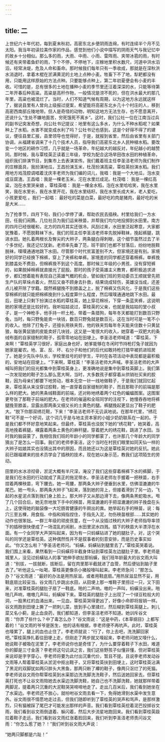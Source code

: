 ```yaml
---
---
---
```

title: 二
---





上世纪六十年代初，每到夏末秋初，高密东北乡便阴雨连绵，有时连续半个月不见太阳。我当年初读拉美作家的作品，感觉到他们小说中描写的阴雨天气与我记忆中的故乡十分相似。那么多的雨，大雨、中雨、小雨、雷阵雨、夹带冰雹的雨，有时候还有夹带着鱼虾的雨，下个不停，不停地下，庄稼地里积水数尺，河道中洪水滔滔，经常决堤，危及人命和畜命。那时候我们每年只有一季收成，那就是在深秋洪水消退时，拿着木棍在淤满黄泥的土地上点种小麦。牲畜下不了地，犁耙都没有用，只能用这样原始的方法点种。只要能够点种上，第二年初夏便会有小麦的丰收。可惜的是，总有很多的土地在播种小麦的季节里还汪着深深的水，只能等待第二年开春后种高粱。高粱是高秆作物，一般情况是涝不死的，但在洪水最大的那几年里，高粱也被混烂了。当时，人们不知道气候有周期，以为这地方永远就这样了，据说县里有人曾向上级报过提案，希望能将高密东北乡几十个村庄的人，移到高密西南部丘陵地带。但人是奇怪的动物，明知这地方无法生存，也不愿意离开，还说什么“生处不嫌地面苦，穷死饿死不离乡”。这时，我们公社一位在江南当过兵的副书记突发奇想，向公社书记提议：地里有这么多水，为什么不种水稻呢？如果种上了水稻，水害不就变成水利了吗？公社书记也感到，这是个好得不得了的建议，便往县里汇报，县里领导也觉得好，于是，就报到省里，然后由省里有关部门协调，从福建省调来了十几个技术人员，指导我们高密东北乡人民种植水稻。要改变一个地区的耕作习惯，几乎就是一场革命，年纪越大的越反对，年纪越小的越赞同。那时候，我与覃桂英正读着三年级，学校为配合这场旱田改水田的种植革命，组织我们排演节目，到集市上去表演宣传。我们戴着班主任李圣洁老师为我们制作的庄稼面具，我扮演地瓜，王昌扮演玉米，杜茂扮演高粱，覃桂英扮演水稻。我们用地方戏茂腔调唱着沈庆丰老师为我们编的词儿，我唱：我是一个大地瓜，泡水变成豆腐渣。王昌唱：我是一棵老玉米，沱在水里烂成泥。杜茂唱： 我是一棵红高粱，泡在水里哭亲娘 。覃桂英唱： 我是一棵金水稻，泡在水里哈哈笑，我在水里笑，我在水里长，我在水里开花，我在水里结籽。我在水里长成大米，老人爱吃，小孩更爱吃 。我们一起唱： 最好吃的菜是白菜，最好吃的肉是猪肉，最好吃的米是大米……

为了抢季节，四月下旬，我们小学停了课，帮助农民去插秧。村里给我们一方水田，任我们闹腾。几位社员为我们运来秧苗，并帮我们均匀地投掷到水田里。南方的四月已经很暖和，北方的四月其实还很冷。风刮过来，水田里泛起寒意，大家都犹豫着，不愿脱鞋袜下水。我们的班主任李圣洁老师率先脱掉鞋袜，挽起裤腿，跳进水田。她扎着两根长及臀尖的大辫子，两条腿白得刺眼，这个细节虽然过去了半个多世纪，我还记忆犹新。老师率先垂了范，班干部们也都不甘落后，纷纷地脱鞋脱袜，噗噗通通地跳下水田。尽管那个时代贫富差别不大，但家境还是有别。家境好的同学已经换下棉裤，穿上了夹裤和单裤。家境差的同学都还穿着棉裤。单裤挽到膝盖处不费劲，但棉裤挽不到这个高度。那时候三年级的小男孩，没有穿短裤的，如果脱掉棉裤就直接光了屁股。那时的孩子受英雄主义教育，都积极追求进步，都幻想着能有表现自己英雄气概的机会，譬如我们班的劳动委员王顺就曾先把生产队的草垛点着火，然后又奋不顾身去扑救，结果烧成轻伤，英雄没当成，还差点儿被开除了学籍。既然裤腿挽不到膝盖之上，脱了棉裤又伤风化，于是我们这些穿棉裤的就只能把棉裤挽到什么程度算什么程度，然后噗噗通通地跳下水田。最后，田埂上只剩下扮演过水稻的覃桂英，她上穿花棉袄，下穿一条蓝夹裤，这说明她的家境还是比较好的。我听姑姑说过，覃桂英的父亲，也就是我姑姑的堂小叔子，是一个神枪手，他手持一杆土枪，带着一条猎狗，每年冬天都能打到数百只野兔，当时，每只野兔能卖一块钱，数百只野兔就是数百元，这在当时可是一笔不小的收入。他除了打兔子，还擅长用铁夹剪，他的铁夹剪每年冬天能夹住数十只黄鼠狼，每张黄鼠狼的皮能卖好几块钱，这又是一笔很大的收入，她穿着一双肥大的条绒布面的自家缝制的鞋子，孤零零地站在田埂上。李圣洁老师喊道：“覃桂英，下来啊！”覃桂英学习很好，家庭出身也好，她爹能够在冬闲时节持枪打兔子就因为她家是雇农。地、富、反、坏、右分子和他们的后代如敢持枪打猎早被抓进班房了。她是少先队中队长，学校里挂号的好学生，平时在各项活动中表现都是最积极的，安地站在田埂上。“下来啊，覃桂英！”李圣洁老师大声喊。李圣洁老师的大声喊叫把我们的目光都集中到覃桂英身上，更准确地说是集中到覃桂英脚上。我们第一次发现她的鞋子怎么那么宽大啊，当时，大多数孩子都穿着从供销社买来的胶鞋，因为母亲们都要下地劳动，根本无空一针一线地做鞋子，于是我们就回忆起来，覃桂英从来没穿过胶鞋，她一直穿着自家缝制的鞋子，而且那鞋子的前端是那么样的肥大。她的黑条绒鞋面的前端，还对称地绣着两个红色的蝙蝠图案。这图案更夸张了那鞋子前端的肥大。在老师的催逼和全班同学的注视下，她慢吞吞地将裤腿挽至膝盖，显露出那两条又细又长的土黄色的腿。裤腿挽起更显出了鞋子的肥大。“脱下你那双绣花鞋，下来！”李圣洁老师不无讥讽地说。在那年代里，“绣花鞋”可不是一个好词，这个词几乎是与地主资本家的小姐少奶奶联系在一起的。于是我们都不怀好意地笑起来。但最终，覃桂英也没脱下她的“绣花鞋”，她哭着，高高地挽着裤腿，裸露着两条土黄色的麻秆腿，穿着肥大的绣花鞋，跳进了水田。当时我的脑袋蒙了，我相信我们班的年龄小的同学都蒙了，也许那几个年龄大的同学猜出了是怎么一回事。我们的老师李圣洁，这个当时在村民们眼里如同天仙一样的大辫子姑娘其实也没猜出其中的原因，而且她还以为这是覃桂英对她的反抗。她此前已跟福建来的技术员学会了插秧的技术，现在她以身示范，教我们这项陌生的劳动。

田里的水冰凉彻骨，淤泥大概有半尺深，淹没了我们这些穿着棉裤下水的裤脚，于是我们在水田的行动就成了真正的拖泥带水。李圣洁老师左手握着一把秧苗，右手捏着两棵秧苗，弯下腰去。她一弯腰，那两条大辫子便垂到水里，仿佛湿漉漉的牛尾巴。她一甩头，那两条大辫子飞起来，落到她的背上，但接着滑到了另一边，飞起的水星泥点落到我们身上脸上。那大辫子又从那边滑下去，像两条黑蛇吸水。甩了几个回合后，她无奈地放下手中的秧苗，用湿漉漉的手把湿漉漉的辫子挽盘在头上，这使得她的脑袋像一大坨肠胃健康的牛屙出的粪。她举起右手的秧苗，说：每穴三至五棵，用食指、中指和拇指捏住，手指先入泥，勿伤秧苗根部……其实她的动作也很笨拙。一群三年级的顽皮孩童，在一个从没插过秧的大辫子老师指导率领下的插秧很快便成了一场混乱的闹剧，水田里泥水四溅。插下的秧苗大半漂浮在水面。有一个女同学大声哭叫起来，因为有一只蚂蟥钻进了她的腿肚子。对，这个哭叫的同学还是覃桂英。这种偶然性并不是叙事者的刻意安排，而是历史事实如此。“你又怎么啦？”李圣洁老师问。“蚂蟥，蚂蟥钻到腿里去了。”覃桂英哭着说。我们围上来看，果然看到一只蚂蟥将半截身体钻到覃桂英左边腿肚子里。李老师是城里人，没见过蚂蟥钻人的事"她伸手欲扯那蚂蟥，我们班年龄最大的谷文雨大叫道：“别拔，一拔就断，拔断后，留在肉里那半截就进了血管，然后便钻到脑子里去了。”听他这么一吆喝，覃桂英更像杀小猪般嚎叫起来。李老师急问：“那怎么办？”谷文雨道：“最好的办法是用热尿滋，或者用鞋底扇。”用热尿滋显然不妥，用鞋底扇比较妥当。谷文雨几步跳出水田，从田埂上那一堆鞋子里捞过一只，又下田来，对准覃桂英的腿肚子扇了一鞋底。啪的二声响，嗷的一声叫，蚂蟥没出来。啪啪几声响，嗷嗷几声叫，蚂蟥掉下来。覃桂英的腿肚子上出现了一个绿豆粒般大的洞，一股黑红的血涌出来。一见血，覃桂英哭得更凶了，好像小命即将报销一样。谷文雨跑到田埂上撕了一把刺儿菜，放到手心里揉烂，然后糊到覃桂英腿上。刺儿菜又名小蓟，是止血良药，我们都知道，但李圣洁老师不知道。她训斥谷文雨：“你弄了些什么？中了毒怎么办？”谷文雨说：“这是中药，《本草纲目》上都写着的！”谷文雨的爷爷是医生，他的话有根据，李老师便不再吭声。此时，覃桂英也嚎累了，腿上的血也止住了。李老师就说：“行了，你上去吧，洗洗脚回家吧。”覃桂英挣扎着往田埂上走，但刚走了两步就又嚎起来，李老师问她又嚎什么，她说鞋子被吸在泥里了。李老师说你也是奇怪了，为什么要穿着鞋子下水田，难道你的脚是三寸金莲？李老师这句讥讽之言，我们这些野孩子似懂非懂，但对覃桂英来说却是字字穿心，李老师将要为此付出沉重代价，暂且不提。且说李老师发动谷文雨等人帮着覃桂英从淤泥中抠出鞋子，又将覃桂英扶到田埂上，这时覃桂英沾满了黑泥的双脚犹如两只胖头大黑鱼，那两只断了襻的鞋子，像两只沤烂了的死猫。李老师说谷文雨你帮覃桂英到水渠那边洗洗脚洗洗鞋子，然后送她回家去。但覃桂英打死也不让谷文雨陪她去水渠边洗脚洗鞋，她自己也不洗脚洗鞋，她就那样带着两脚泥，提着两只沉重的大泥鞋哭哭啼啼地走了。走出几百米后，我们看到她坐在了水渠边。李老师还不放心，就吩咐谷文雨去看一下，免得她滑到水渠中发生意外。谷文雨很不情愿地走过去，但我们随即听到了覃桂英的哭声和骂声，是那样激烈，只有猫被踩了尾巴才可能发出那样的声音。我们看到覃桂英挖着泥巴投掷谷文雨，我们看到谷文雨倒退着、躲闪着，然后大步流星地跑回来。我们看到覃桂英趿拉着鞋子走远，我们看到谷文雨红涨着脸回来，我们听到李圣洁老师责问谷文雨：“你怎么惹了她？！”我们听到谷文雨大声说：

“她两只脚都是六趾！”